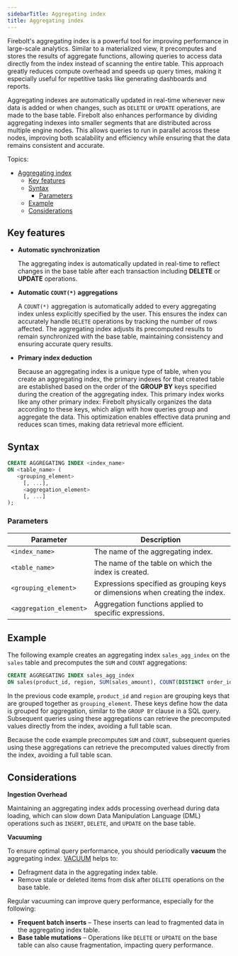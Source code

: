 ```yaml
---
sidebarTitle: Aggregating index
title: Aggregating index
---
```



Firebolt's aggregating index is a powerful tool for improving performance in large-scale analytics. Similar to a materialized view, it precomputes and stores the results of aggregate functions, allowing queries to access data directly from the index instead of scanning the entire table. This approach greatly reduces compute overhead and speeds up query times, making it especially useful for repetitive tasks like generating dashboards and reports.

Aggregating indexes are automatically updated in real-time whenever new data is added or when changes, such as `DELETE` or `UPDATE` operations, are made to the base table. Firebolt also enhances performance by dividing aggregating indexes into smaller segments that are distributed across multiple engine nodes. This allows queries to run in parallel across these nodes, improving both scalability and efficiency while ensuring that the data remains consistent and accurate.

Topics:
- [Aggregating index](#aggregating-index)
  - [Key features](#key-features)
  - [Syntax](#syntax)
    - [Parameters](#parameters)
  - [Example](#example)
  - [Considerations](#considerations)

## Key features

* **Automatic synchronization**

   The aggregating index is automatically updated in real-time to reflect changes in the base table after each transaction including **DELETE** or **UPDATE** operations.

* **Automatic `COUNT(*)` aggregations**

   A `COUNT(*)` aggregation is automatically added to every aggregating index unless explicitly specified by the user. This ensures the index can accurately handle `DELETE` operations by tracking the number of rows affected. The aggregating index adjusts its precomputed results to remain synchronized with the base table, maintaining consistency and ensuring accurate query results.

* **Primary index deduction**

   Because an aggregating index is a unique type of table, when you create an aggregating index, the primary indexes for that created table are established based 
   on the order of the **GROUP BY** keys specified during the creation of the aggregating index. This primary index works like any other primary index: Firebolt 
   physically organizes the data according to these keys, which align with how queries group and aggregate the data. This optimization enables effective data 
   pruning and reduces scan times, making data retrieval more efficient.

## Syntax


```sql
CREATE AGGREGATING INDEX <index_name>
ON <table_name> (
   <grouping_element>
     [, ...],
     <aggregation_element>
     [, ...]
);
```

### Parameters

| Parameter             | Description                                                            |
|-----------------------|------------------------------------------------------------------------|
| `<index_name>`        | The name of the aggregating index.                                     |
| `<table_name>`        | The name of the table on which the index is created.                  |
| `<grouping_element>`  | Expressions specified as grouping keys or dimensions when creating the index.                      |
| `<aggregation_element>` | Aggregation functions applied to specific expressions.               |


## Example

The following example creates an aggregating index `sales_agg_index` on the `sales` table and precomputes the `SUM` and `COUNT` aggregations:

```sql
CREATE AGGREGATING INDEX sales_agg_index
ON sales(product_id, region, SUM(sales_amount), COUNT(DISTINCT order_id));
```

In the previous code example, `product_id` and `region` are grouping keys that are grouped together as `grouping_element`. These keys define how the data is grouped for aggregation, similar to the `GROUP BY` clause in a SQL query. Subsequent queries using these aggregations can retrieve the precomputed values directly from the index, avoiding a full table scan.

Because the code example precomputes `SUM` and `COUNT`, subsequent queries using these aggregations can retrieve the precomputed values directly from the index, avoiding a full table scan.


## Considerations

**Ingestion Overhead**
  
  Maintaining an aggregating index adds processing overhead during data loading, which can slow down Data Manipulation Language (DML) operations such as `INSERT`, `DELETE`, and `UPDATE` on the base table.

**Vacuuming**

  To ensure optimal query performance, you should periodically **vacuum** the aggregating index. [VACUUM](/sql_reference/commands/data-management/vacuum.md ) helps to:

  * Defragment data in the aggregating index table.
  * Remove stale or deleted items from disk after `DELETE` operations on the base table.

  Regular vacuuming can improve query performance, especially for the following:

  * **Frequent batch inserts** &ndash; These inserts can lead to fragmented data in the aggregating index table.
  * **Base table mutations** &ndash; Operations like `DELETE` or `UPDATE` on the base table can also cause fragmentation, impacting query performance.
